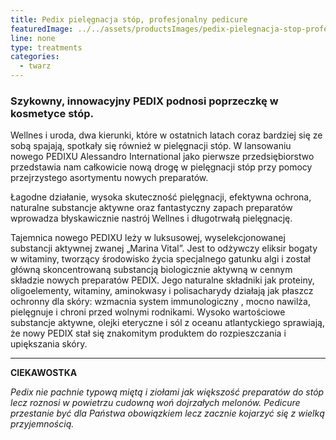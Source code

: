 ```yaml
---
title: Pedix pielęgnacja stóp, profesjonalny pedicure
featuredImage: ../../assets/productsImages/pedix-pielegnacja-stop-profesjonalny-pedicure.png
line: none
type: treatments
categories:
  - twarz
---
```


### Szykowny, innowacyjny PEDIX podnosi poprzeczkę w kosmetyce stóp.

Wellnes i uroda, dwa kierunki, które w ostatnich latach coraz bardziej się ze sobą spajają, spotkały się również w pielęgnacji stóp. W lansowaniu nowego PEDIXU Alessandro International jako pierwsze przedsiębiorstwo przedstawia nam całkowicie nową drogę w pielęgnacji stóp przy pomocy przejrzystego asortymentu nowych preparatów.

Łagodne działanie, wysoka skuteczność pielęgnacji, efektywna ochrona, naturalne substancje aktywne oraz fantastyczny zapach preparatów wprowadza błyskawicznie nastrój Wellnes i długotrwałą pielęgnację.

Tajemnica nowego PEDIXU leży w luksusowej, wyselekcjonowanej substancji aktywnej zwanej „Marina Vital”. Jest to odżywczy eliksir bogaty w witaminy, tworzący środowisko życia specjalnego gatunku algi i został główną skoncentrowaną substancją biologicznie aktywną w cennym składzie nowych preparatów PEDIX. Jego naturalne składniki jak proteiny, oligoelementy, witaminy, aminokwasy i polisacharydy działają jak płaszcz ochronny dla skóry: wzmacnia system immunologiczny , mocno nawilża, pielęgnuje i chroni przed wolnymi rodnikami. Wysoko wartościowe substancje aktywne, olejki eteryczne i sól z oceanu atlantyckiego sprawiają, że nowy PEDIX stał się znakomitym produktem do rozpieszczania i upiększania skóry.

---

**CIEKAWOSTKA**

_Pedix nie pachnie typową miętą i ziołami jak większość preparatów do stóp lecz roznosi w powietrzu cudowną woń dojrzałych melonów. Pedicure przestanie być dla Państwa obowiązkiem lecz zacznie kojarzyć się z wielką przyjemnością._
